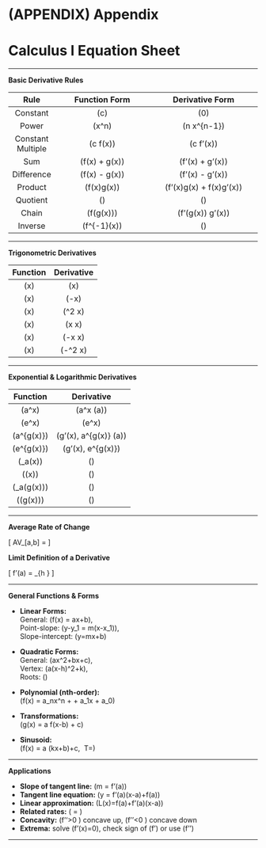 # (APPENDIX) Appendix {-}

# Calculus I Equation Sheet

---

**Basic Derivative Rules**

| Rule | Function Form | Derivative Form |
|:----:|:-----------------:|:--------------------:|
| Constant | \(c\) | \(0\) |
| Power | \(x^n\) | \(n x^{n-1}\) |
| Constant Multiple | \(c \cdot f(x)\) | \(c \cdot f'(x)\) |
| Sum | \(f(x) + g(x)\) | \(f'(x) + g'(x)\) |
| Difference | \(f(x) - g(x)\) | \(f'(x) - g'(x)\) |
| Product | \(f(x)g(x)\) | \(f'(x)g(x) + f(x)g'(x)\) |
| Quotient | \(\dfrac{f(x)}{g(x)}\) | \(\dfrac{f'(x)g(x) - f(x)g'(x)}{g(x)^2}\) |
| Chain | \(f(g(x))\) | \(f'(g(x)) \cdot g'(x)\) |
| Inverse | \(f^{-1}(x)\) | \(\dfrac{1}{f'(f^{-1}(x))}\) |

---

**Trigonometric Derivatives**

| Function | Derivative |
|:--------:|:----------:|
| \(\sin x\) | \(\cos x\) |
| \(\cos x\) | \(-\sin x\) |
| \(\tan x\) | \(\sec^2 x\) |
| \(\sec x\) | \(\sec x \tan x\) |
| \(\csc x\) | \(-\csc x \cot x\) |
| \(\cot x\) | \(-\csc^2 x\) |

---


**Exponential & Logarithmic Derivatives**

| Function | Derivative |
|:--------:|:----------:|
| \(a^x\) | \(a^x \ln(a)\) |
| \(e^x\) | \(e^x\) |
| \(a^{g(x)}\) | \(g'(x)\, a^{g(x)} \ln(a)\) |
| \(e^{g(x)}\) | \(g'(x)\, e^{g(x)}\) |
| \(\log_a(x)\) | \(\dfrac{1}{x \ln(a)}\) |
| \(\ln(x)\) | \(\dfrac{1}{x}\) |
| \(\log_a(g(x))\) | \(\dfrac{g'(x)}{g(x)\ln(a)}\) |
| \(\ln(g(x))\) | \(\dfrac{g'(x)}{g(x)}\) |

---

**Average Rate of Change**

  \[
  AV_[a,b] = \frac{f(b) - f(a)}{b-a}
  \]


**Limit Definition of a Derivative**

  \[
  f'(a) = \lim_{h \to 0} \frac{f(a+h) - f(a)}{h}
  \]

---

**General Functions & Forms**

- **Linear Forms:**  
  General: \(f(x) = ax+b\),  
  Point-slope: \(y-y_1 = m(x-x_1)\),  
  Slope-intercept: \(y=mx+b\)

- **Quadratic Forms:**  
  General: \(ax^2+bx+c\),  
  Vertex: \(a(x-h)^2+k\),  
  Roots: \(\dfrac{-b \pm \sqrt{b^2-4ac}}{2a}\)

- **Polynomial (nth-order):**  
  \(f(x) = a_nx^n + \dots + a_1x + a_0\)

- **Transformations:**  
  \(g(x) = a f(x-b) + c\)

- **Sinusoid:**  
  \(f(x) = a \sin(kx+b)+c,\ \ T=\dfrac{2\pi}{k}\)

---

**Applications**

- **Slope of tangent line:** \(m = f'(a)\)  
- **Tangent line equation:** \(y = f'(a)(x-a)+f(a)\)  
- **Linear approximation:** \(L(x)=f(a)+f'(a)(x-a)\)  
- **Related rates:** \(\dfrac{dy}{dt} = \dfrac{dy}{dx}\cdot\dfrac{dx}{dt}\)  
- **Concavity:** \(f''>0 \Rightarrow\) concave up, \(f''<0 \Rightarrow\) concave down  
- **Extrema:** solve \(f'(x)=0\), check sign of \(f'\) or use \(f''\)  

---

